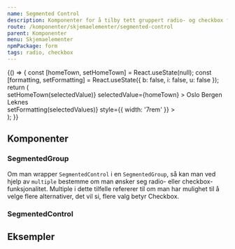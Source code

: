 ```yaml
---
name: Segmented Control
description: Komponenter for å tilby tett gruppert radio- og checkbox funksjonalitet
route: /komponenter/skjemaelementer/segmented-control
parent: Komponenter
menu: Skjemaelementer
npmPackage: form
tags: radio, checkbox
---
```



<PageHeader />

<Playground>
  {() => {
    const [homeTown, setHomeTown] = React.useState(null);
    const [formatting, setFormatting] = React.useState({ b: false, i: false, u: false });
    return (
      <div>
        <div style={{ marginBottom: '1rem' }}>
          <SegmentedGroup
            label="Velg din hjemby"
            onChange={selectedValue => setHomeTown(selectedValue)}
            selectedValue={homeTown}
          >
            <SegmentedControl value="Oslo">Oslo</SegmentedControl>
            <SegmentedControl value="Bergen">Bergen</SegmentedControl>
            <SegmentedControl value="Leknes">Leknes</SegmentedControl>
          </SegmentedGroup>
        </div>
        <div style={{ marginBottom: '1rem' }}>
          <SegmentedGroup
            label="Velg skrifttype"
            selectedValue={formatting}
            multiple
            onChange={selectedValues => setFormatting(selectedValues)}
            style={{ width: '7rem' }}
          >
            <SegmentedControl value="b">
              <BoldIcon inline />
            </SegmentedControl>
            <SegmentedControl value="k">
              <ItalicIcon inline />
            </SegmentedControl>
            <SegmentedControl value="u">
              <UnderlineIcon inline />
            </SegmentedControl>
          </SegmentedGroup>
        </div>
      </div>
    );
}}

</Playground>

## Komponenter

### SegmentedGroup

<ImportStatement imports="SegmentedGroup" />
<Props of={SegmentedGroup} />

Om man wrapper `SegmentedControl` i en `SegmentedGroup`, så kan man ved hjelp av `multiple` bestemme om man ønsker seg radio- eller checkbox-funksjonalitet.
Multiple i dette tilfelle refererer til om man har mulighet til å velge flere alternativer, det vil si, flere valg betyr Checkbox.

### SegmentedControl

<ImportStatement imports="SegmentedControl" />
<Props of={SegmentedControl} />

## Eksempler
